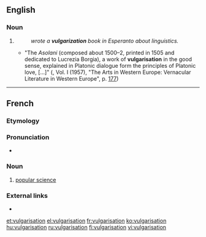 ==English==

===Noun===
{{en-noun}}

# {{standard spelling of|vulgarization|from=non-Oxford|lang=en}}
#: ''{{w|William Edward Collinson}} wrote a '''vulgarization''' book in Esperanto about linguistics.''
#* "The ''Asolani'' (composed about 1500–2, printed in 1505 and dedicated to Lucrezia Borgia), a work of '''vulgarisation''' in the good sense, explained in Platonic dialogue form the principles of Platonic love, [...]" (''{{w|The New Cambridge Modern History}}'', Vol. I (1957), "The Arts in Western Europe: Vernacular Literature in Western Europe", p. [http://books.google.com/books?id=WxU9AAAAIAAJ&q=vulgarisation&pg=PA177 177])

----

==French==

===Etymology===
{{suffix|vulgariser|ation|lang=fr}}

===Pronunciation===
* {{audio|Fr-Paris--vulgarisation.ogg|Audio (Paris)|lang=fr}}

===Noun===
{{fr-noun|f}}

# [[popular science]]

===External links===
* {{R:TLFi}}

[[et:vulgarisation]]
[[el:vulgarisation]]
[[fr:vulgarisation]]
[[ko:vulgarisation]]
[[hu:vulgarisation]]
[[ru:vulgarisation]]
[[fi:vulgarisation]]
[[vi:vulgarisation]]